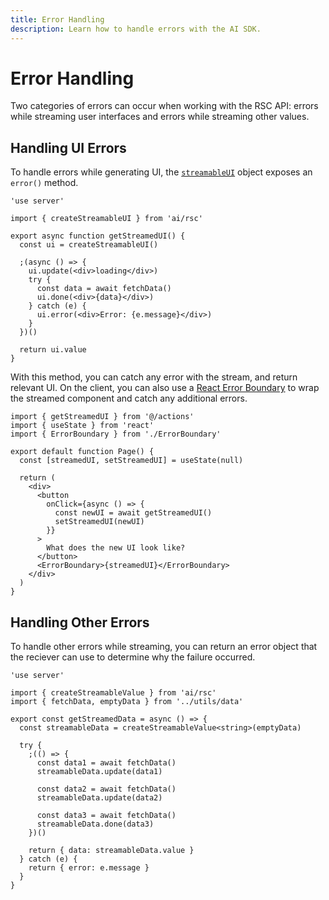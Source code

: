 ```yaml
---
title: Error Handling
description: Learn how to handle errors with the AI SDK.
---
```


# Error Handling

Two categories of errors can occur when working with the RSC API: errors while streaming user interfaces and errors while streaming other values.

## Handling UI Errors

To handle errors while generating UI, the [`streamableUI`](/docs/reference/ai-sdk-rsc/create-streamable-ui) object exposes an `error()` method.

```tsx filename='app/actions.tsx'
'use server'

import { createStreamableUI } from 'ai/rsc'

export async function getStreamedUI() {
  const ui = createStreamableUI()

  ;(async () => {
    ui.update(<div>loading</div>)
    try {
      const data = await fetchData()
      ui.done(<div>{data}</div>)
    } catch (e) {
      ui.error(<div>Error: {e.message}</div>)
    }
  })()

  return ui.value
}
```

With this method, you can catch any error with the stream, and return relevant UI. On the client, you can also use a [React Error Boundary](https://react.dev/reference/react/Component#catching-rendering-errors-with-an-error-boundary) to wrap the streamed component and catch any additional errors.

```tsx filename='app/page.tsx'
import { getStreamedUI } from '@/actions'
import { useState } from 'react'
import { ErrorBoundary } from './ErrorBoundary'

export default function Page() {
  const [streamedUI, setStreamedUI] = useState(null)

  return (
    <div>
      <button
        onClick={async () => {
          const newUI = await getStreamedUI()
          setStreamedUI(newUI)
        }}
      >
        What does the new UI look like?
      </button>
      <ErrorBoundary>{streamedUI}</ErrorBoundary>
    </div>
  )
}
```

## Handling Other Errors

To handle other errors while streaming, you can return an error object that the reciever can use to determine why the failure occurred.

```tsx filename='app/actions.tsx'
'use server'

import { createStreamableValue } from 'ai/rsc'
import { fetchData, emptyData } from '../utils/data'

export const getStreamedData = async () => {
  const streamableData = createStreamableValue<string>(emptyData)

  try {
    ;(() => {
      const data1 = await fetchData()
      streamableData.update(data1)

      const data2 = await fetchData()
      streamableData.update(data2)

      const data3 = await fetchData()
      streamableData.done(data3)
    })()

    return { data: streamableData.value }
  } catch (e) {
    return { error: e.message }
  }
}
```
